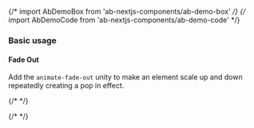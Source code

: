 {/* import AbDemoBox from 'ab-nextjs-components/ab-demo-box' */}
{/* import AbDemoCode from 'ab-nextjs-components/ab-demo-code' */}



### Basic usage

#### Fade Out

Add the `animate-fade-out` unity to make an element scale up and down repeatedly creating a pop in effect.

{/*<AbDemoBox></AbDemoBox> */}

{/*<AbDemoCode></AbDemoCode> */}


